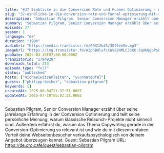 ```yaml
---
title: "#37 Einblicke in die Conversion Rate und Funnel Optimierung - mit Sebastian Pilgram"
slug: "37-einblicke-in-die-conversion-rate-und-funnel-optimierung-mit-sebastian-pilgram"
description: "Sebastian Pilgram, Senior Conversion Manager erzählt über seine jahrelange Erfahrung in der Conversion Optimierung und teilt seine persönliche Meinung, warum klassische Relaunch-Projekte nicht sinnvoll sind. Außerdem erfährst du, warum das Thema Copywriting gerade in der Conversion-Optimierung so relevant ist und wie du mit diesem unfairen Vorteil deine Webseitenbesucher verkaufspsychologisch von deinem Angebot überzeugen kannst. Guest: Sebastian Pilgram URL: https://de.cro.cafe/guest/sebastian-pilgram"
summary: "Sebastian Pilgram, Senior Conversion Manager erzählt über seine jahrelange Erfahrung in der Conversion Optimierung und teilt seine persönliche Meinung, warum klassische Relaunch-Projekte nicht sinnvoll sind. Außerdem erfährst du, warum das Thema Copywriting gerade in der Conversion-Optimierung so relevant ist und wie du mit diesem unfairen Vorteil deine Webseitenbesucher verkaufspsychologisch von deinem Angebot überzeugen kannst. Guest: Sebastian Pilgram URL: https://de.cro.cafe/guest/sebastian-pilgram"
episode: 37
season: 1
language: "de"
duration: "1900"
audioUrl: "https://media.transistor.fm/09312b43/389fee5e.mp3"
imageUrl: "https://img.transistor.fm/AIphBdlufsCWV824MLCJbKU-3qUkQgpPsLpmIkGYYls/rs:fill:0:0:1/w:3000/h:3000/q:60/aHR0cHM6Ly9pbWct/dXBsb2FkLXByb2R1/Y3Rpb24udHJhbnNp/c3Rvci5mbS9iZGZi/YjNmNGFiZjA0OGNh/ZDFjMmEwZGEyMGI0/YjdjZC5qcGc.webp"
pubDate: 2024-03-19T07:00:00.000Z
transistorId: "1794920"
downloads_total: 210
episode_type: "full"
status: "published"
hosts: ["michaelwitzenleiter", "yvonneteufel"]
guests: ["philipp-becker", "sebastian-pilgram"]
keywords: []
createdAt: 2025-06-04T21:37:51.000Z
updatedAt: 2025-07-28T06:02:21.000Z
---
```


Sebastian Pilgram, Senior Conversion Manager erzählt über seine jahrelange Erfahrung in der Conversion Optimierung und teilt seine persönliche Meinung, warum klassische Relaunch-Projekte nicht sinnvoll sind. Außerdem erfährst du, warum das Thema Copywriting gerade in der Conversion-Optimierung so relevant ist und wie du mit diesem unfairen Vorteil deine Webseitenbesucher verkaufspsychologisch von deinem Angebot überzeugen kannst. Guest: Sebastian Pilgram URL: https://de.cro.cafe/guest/sebastian-pilgram
